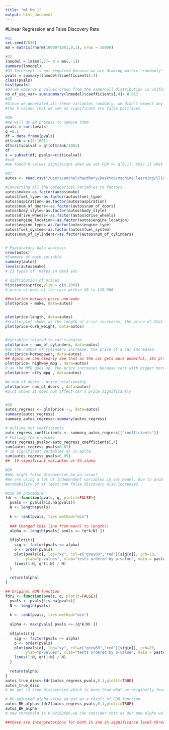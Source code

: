 ```yaml
---
title: "ml hw 1"
output: html_document
---
```

#Linear Regression and False Discovery Rate

```r

#Q1
set.seed(7638)
mm = matrix(rnorm(10000*1001,0,1), nrow = 10000)

#Q2
lnmodel = lm(mm[,1]~ 0 + mm[,-1])
summary(lnmodel)
#Q3 Intercept is not required because we are drawing matrix "randomly" from standard normal distribution with mean 0 and std deviation 1. 
pvals = summary(lnmodel)$coefficients[,4]
class(pvals)
hist(pvals)
#Q4 we observe p values drawn from the same/null distribution is uniformly distributed.
no_of_sig_var= sum(summary(lnmodel)$coefficients[,4]< 0.01)
#Q5
#Since we generated all these variables randomly, we didn't expect any of them to be significant but we found out 5 of them came out to be significant, we know that it is purely by chance because when we set alpha( level of significance) to be 0.01,it indicates 1% risk of concluding things by chance(i.e observing what we shouldn't have observed,we expected. ~10 significant variables)
#the 5 values that we see as significant are false positives

#Q6
#We will do BH process to remove them
pvals = sort(pvals)
q =0.1
df = data.frame(pvals)
df$rank = c(1:1001)
df$criticalval = q*(df$rank/1001)
df
s = subset(df, pvals<=criticalval) 
#s=0
#we found 0 values significant when we set FDR <= q(0.1), this is what we had expected after BH procedure, 0 true discoveries as we knew the numbers were randomly generated.

#Q7
autos <- read.csv("/Users/anchalchaudhary/Desktop/machine learning/Slides/Class 1/autos.csv")

#Converting all the categorical variables to factors
autos$make<-as.factor(autos$make)
autos$fuel_type<-as.factor(autos$fuel_type)
autos$aspiration<-as.factor(autos$aspiration)
autos$num_of_doors<-as.factor(autos$num_of_doors)
autos$body_style<-as.factor(autos$body_style)
autos$drive_wheels<-as.factor(autos$drive_wheels)
autos$engine_location<-as.factor(autos$engine_location)
autos$engine_type<-as.factor(autos$engine_type)
autos$fuel_system<-as.factor(autos$fuel_system)
autos$num_of_cylinders<-as.factor(autos$num_of_cylinders)


# Exploratory data analysis
nrow(autos)
#Summary of each variable
summary(autos)
levels(autos$make)
# 21 types of  makes in data set

# distribution of prices
hist(autos$price,ylim = c(0,100))
# price of most of the cars within $0 to $10,000. 

##relation between price and make 
plot(price ~ make, data=autos)


plot(price~length, data=autos) 
#scatterplot shows as the length of a car increases, the price of that car increases.
plot(price~curb_weight, data=autos) 


#variables related to car's engine
plot(price ~ num_of_cylinders, data=autos)
#as the number of cylinders increase, the price of a car increases.
plot(price~horsepower, data=autos) 
## Again we can clearly see that as the car gets more powerful, its price increases too. 
plot(price~ highway_mpg , data=autos) 
# as the MPG goes up, the price increases because cars with bigger more powerful engines has lower mpg.
plot(price~ city_mpg , data=autos) 

#e num of doors - price relationship.
plot(price~ num_of_doors , data=autos) 
#plot shows it does not affect car's price significantly


#Q8
autos_regress <- glm(price ~., data=autos)
summary(autos_regress)
summary_autos_regress<-summary(autos_regress)

# pulling out coefficients
auto_regress_coefficients <- summary_autos_regress[["coefficients"]]
# Pulling the p-values 
autos_regress_pvals<-auto_regress_coefficients[,4]
sum(autos_regress_pvals<0.01)
# 10 significant variables at 1% aplha.
sum(autos_regress_pvals<0.05)
##  19 significant vatiables at 5% alpha

#Q9
#Why might false discoveries be an issue?
#We are using a lot of independent variables in our model. Due to problem of multiplicity, probability of type 1 error increases. In simple words, more the number of hypothesis more the probability of false discoveries.We usually set alpha value for one single test. When testing for multiple variables, we expect about alpha*100% of the null tests will come out as statistically significant.
#probability of at least one false discovery also increases.

#Q10 bh procedure
fdr <- function(pvals, q, plotit=FALSE){
  pvals <- pvals[!is.na(pvals)]
  N <- length(pvals)
  
  k <- rank(pvals, ties.method="min")
  
  ### Changed this line from max() to length()
  alpha <- length(pvals[ pvals <= (q*k/N) ])
  
  if(plotit){
    sig <- factor(pvals <= alpha)
    o <- order(pvals)
    plot(pvals[o], log="xy", col=c("grey60","red")[sig[o]], pch=20, 
         ylab="p-values", xlab="tests ordered by p-value", main = paste('FDR =',q))
    lines(1:N, q*(1:N) / N)
  }
  
  return(alpha)
}

## Original FDR function
fdr2 <- function(pvals, q, plotit=FALSE){
  pvals <- pvals[!is.na(pvals)]
  N <- length(pvals)
  
  k <- rank(pvals, ties.method="min")
  
  alpha <- max(pvals[ pvals <= (q*k/N) ])
  
  if(plotit){
    sig <- factor(pvals <= alpha)
    o <- order(pvals)
    plot(pvals[o], log="xy", col=c("grey60","red")[sig[o]], pch=20, 
         ylab="p-values", xlab="tests ordered by p-value", main = paste('FDR =',q))
    lines(1:N, q*(1:N) / N)
  }
  
  return(alpha)
}
autos_true_disc<-fdr(autos_regress_pvals,0.1,plotit=TRUE)
autos_true_disc
# We get 13 true discoveries which is more than what we originally found at 1% significance level.

# BH-adjusted alpha value we got as a result of FDR function
autos_BH_alpha<-fdr2(autos_regress_pvals,0.1,plotit=TRUE)
autos_BH_alpha
# new threshold is 0.02292686,we can consider this as our new alpha value. If we were to consider 5% as our significance level originally, we found 19 significant variables.As a result of this BH-procedure we can conclude that only 13 of them were actual true discoveries, and 6 values came out to be false discoveries. 

##these are interpretations for both 1% and 5% significance level thresholds.


```



```r

```



```r

```



